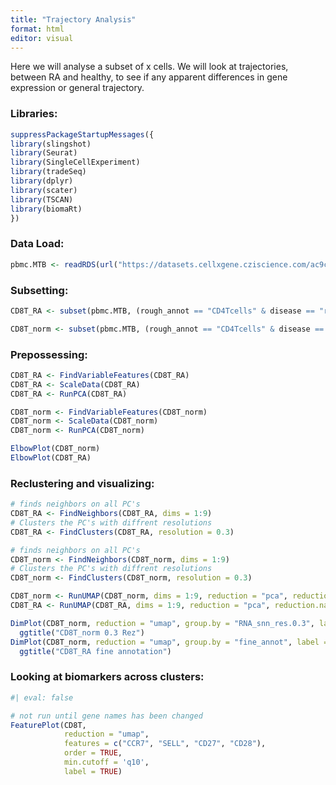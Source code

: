 ```yaml
---
title: "Trajectory Analysis"
format: html
editor: visual
---
```


Here we will analyse a subset of x cells. We will look at trajectories, between RA and healthy, to see if any apparent differences in gene expression or general trajectory.

### Libraries:

```r
suppressPackageStartupMessages({
library(slingshot)
library(Seurat)
library(SingleCellExperiment)
library(tradeSeq)
library(dplyr)
library(scater)
library(TSCAN)
library(biomaRt)
})
```

### Data Load:

```r
pbmc.MTB <- readRDS(url("https://datasets.cellxgene.cziscience.com/ac9c13da-7134-4d09-8086-d0933cbdba41.rds"))
```

### Subsetting:

```r

CD8T_RA <- subset(pbmc.MTB, (rough_annot == "CD4Tcells" & disease == "rheumatoid arthritis"))

CD8T_norm <- subset(pbmc.MTB, (rough_annot == "CD4Tcells" & disease == "normal"))
```

### Prepossessing:

```r
CD8T_RA <- FindVariableFeatures(CD8T_RA)
CD8T_RA <- ScaleData(CD8T_RA)
CD8T_RA <- RunPCA(CD8T_RA)

CD8T_norm <- FindVariableFeatures(CD8T_norm)
CD8T_norm <- ScaleData(CD8T_norm)
CD8T_norm <- RunPCA(CD8T_norm)

ElbowPlot(CD8T_norm)
ElbowPlot(CD8T_RA)
```

### Reclustering and visualizing:

```r
# finds neighbors on all PC's
CD8T_RA <- FindNeighbors(CD8T_RA, dims = 1:9)
# Clusters the PC's with diffrent resolutions
CD8T_RA <- FindClusters(CD8T_RA, resolution = 0.3)

# finds neighbors on all PC's
CD8T_norm <- FindNeighbors(CD8T_norm, dims = 1:9)
# Clusters the PC's with diffrent resolutions
CD8T_norm <- FindClusters(CD8T_norm, resolution = 0.3)

CD8T_norm <- RunUMAP(CD8T_norm, dims = 1:9, reduction = "pca", reduction.name = "umap")
CD8T_RA <- RunUMAP(CD8T_RA, dims = 1:9, reduction = "pca", reduction.name = "umap")

DimPlot(CD8T_norm, reduction = "umap", group.by = "RNA_snn_res.0.3", label = TRUE) +
  ggtitle("CD8T_norm 0.3 Rez")
DimPlot(CD8T_norm, reduction = "umap", group.by = "fine_annot", label = TRUE) +
  ggtitle("CD8T_RA fine annotation")
```

### Looking at biomarkers across clusters:

```r
#| eval: false

# not run until gene names has been changed
FeaturePlot(CD8T,
            reduction = "umap",
            features = c("CCR7", "SELL", "CD27", "CD28"),
            order = TRUE,
            min.cutoff = 'q10',
            label = TRUE)
```
